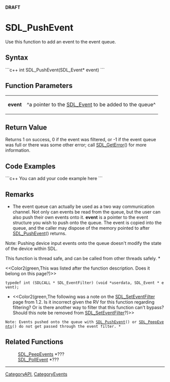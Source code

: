 <!-- pragma section-numbers off -->
<!-- pragma disable-camelcase -->
'''DRAFT'''

= SDL_PushEvent =
Use this function to add an event to the event queue.


== Syntax ==
```c++
int SDL_PushEvent(SDL_Event* event)
```

== Function Parameters ==
{|
|'''event'''
|^a pointer to the [[SDL_Event]] to be added to the queue^
|}

== Return Value ==
Returns 1 on success, 0 if the event was filtered, or -1 if the event queue was full or there was some other error; call [[SDL_GetError]]() for more information.

== Code Examples ==
```c++
You can add your code example here
```

== Remarks ==
*The event queue can actually be used as a two way communication channel. Not only can events be read from the queue, but the user can also push their own events onto it. '''event''' is a pointer to the event structure you wish to push onto the queue. The event is copied into the queue, and the caller may dispose of the memory pointed to after [[SDL_PushEvent]]() returns.

Note: Pushing device input events onto the queue doesn't modify the state of the device within SDL. 

This function is thread safe, and can be called from other threads safely. *

<<Color2(green,This was listed after the function description. Does it belong on this page?)>>
 typedef int (SDLCALL * SDL_EventFilter) (void *userdata, SDL_Event * event);

*<<Color2(green,The following was a note on the [[SDL_SetEventFilter]] page from 1.2.  Is it incorrect given the RV for this function regarding filtering?  Or is there another way to filter that this function can't bypass?  Should this note be removed from [[SDL_SetEventFilter]]?)>>
 Note: Events pushed onto the queue with [[SDL_PushEvent]]() or [[SDL_PeepEvents]]() do not get passed through the event filter. *

== Related Functions ==
:[[SDL_PeepEvents]] *???
:[[SDL_PollEvent]] *???

----
[[CategoryAPI]], [[CategoryEvents]]
